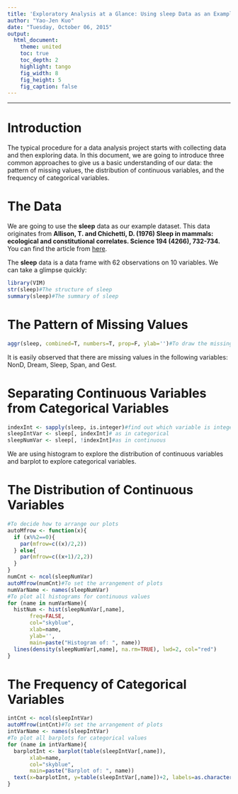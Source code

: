```yaml
---
title: 'Exploratory Analysis at a Glance: Using sleep Data as an Example'
author: "Yao-Jen Kuo"
date: "Tuesday, October 06, 2015"
output:
  html_document:
    theme: united
    toc: true
    toc_depth: 2
    highlight: tango
    fig_width: 8
    fig_height: 5
    fig_caption: false
---
```


***

# Introduction

The typical procedure for a data analysis project starts with collecting data and then exploring data. In this document, we are going to introduce three common approaches to give us a basic understanding of our data: the pattern of missing values, the distribution of continuous variables, and the frequency of categorical variables.

# The Data

We are going to use the **sleep** data as our example dataset. This data originates from **Allison, T. and Chichetti, D. (1976) Sleep in mammals: ecological and constitutional correlates. Science 194 (4266), 732-734.** You can find the article from [here](http://www.faculty.biol.ttu.edu/strauss/Multivar/Lab/AllisonCicchetti1976.pdf).

The **sleep** data is a data frame with 62 observations on 10 variables. We can take a glimpse quickly:

```r
library(VIM)
str(sleep)#The structure of sleep
summary(sleep)#The summary of sleep
```

# The Pattern of Missing Values

```r
aggr(sleep, combined=T, numbers=T, prop=F, ylab='')#To draw the missing plot
```

It is easily observed that there are missing values in the following variables: NonD, Dream, Sleep, Span, and Gest.

# Separating Continuous Variables from Categorical Variables

```r
indexInt <- sapply(sleep, is.integer)#find out which variable is integer
sleepIntVar <- sleep[, indexInt]# as in categorical
sleepNumVar <- sleep[, !indexInt]#as in continuous
```

We are using histogram to explore the distribution of continuous variables and barplot to explore categorical variables.

# The Distribution of Continuous Variables

```r
#To decide how to arrange our plots
autoMfrow <- function(x){
  if (x%%2==0){
    par(mfrow=c((x)/2,2))
  } else{
    par(mfrow=c((x+1)/2,2))
  }
}
numCnt <- ncol(sleepNumVar)
autoMfrow(numCnt)#To set the arrangement of plots
numVarName <- names(sleepNumVar)
#To plot all histograms for continuous values
for (name in numVarName){
  histNum <- hist(sleepNumVar[,name],
       freq=FALSE,
       col="skyblue",
       xlab=name,
       ylab='',
       main=paste("Histogram of: ", name))
  lines(density(sleepNumVar[,name], na.rm=TRUE), lwd=2, col="red")
}
```

# The Frequency of Categorical Variables

```r
intCnt <- ncol(sleepIntVar)
autoMfrow(intCnt)#To set the arrangement of plots
intVarName <- names(sleepIntVar)
#To plot all barplots for categorical values
for (name in intVarName){
  barplotInt <- barplot(table(sleepIntVar[,name]),
       xlab=name,
       col="skyblue",
       main=paste("Barplot of: ", name))
  text(x=barplotInt, y=table(sleepIntVar[,name])+2, labels=as.character(table(sleepIntVar[,name])), xpd=TRUE)
}
```